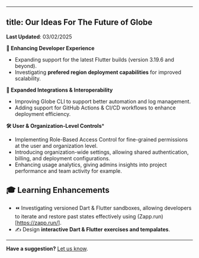 
---
title: Our Ideas For The Future of Globe
---

**Last Updated**: 03/02/2025 

**🚀 Enhancing Developer Experience**  
- Expanding support for the latest Flutter builds (version 3.19.6 and beyond).  
- Investigating **prefered region deployment capabilities** for improved scalability.   

**🔗 Expanded Integrations & Interoperability**  
- Improving Globe CLI to support better automation and log management. 
- Adding support for GitHub Actions & CI/CD workflows to enhance deployment efficiency.  

**🛠 User & Organization-Level Controls***
- Implementing Role-Based Access Control  for fine-grained permissions at the user and organization level.
- Introducing organization-wide settings, allowing shared authentication, billing, and deployment configurations.
- Enhancing usage analytics, giving admins insights into project performance and team activity for example. 

## **🎓 Learning Enhancements**  
- ⏪ Investigating versioned Dart & Flutter sandboxes, allowing developers to iterate and restore past states effectively using (Zapp.run) [https://zapp.run/].  
- ✍️ Design **interactive Dart & Flutter exercises and tempalates**. 

---- 

**Have a suggestion?** [Let us know](https://invertase.canny.io/globe).  


